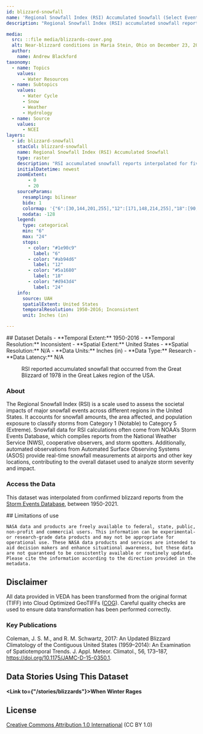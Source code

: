 ```yaml
---
id: blizzard-snowfall
name: 'Regional Snowfall Index (RSI) Accumulated Snowfall (Select Events)'
description: "Regional Snowfall Index (RSI) accumulated snowfall reports interpolated for five select blizzard events."

media:
  src: ::file media/blizzards-cover.png
  alt: Near-blizzard conditions in Maria Stein, Ohio on December 23, 2022.
  author: 
    name: Andrew Blackford
taxonomy:
  - name: Topics
    values:
      - Water Resources
  - name: Subtopics
    values:
      - Water Cycle
      - Snow
      - Weather
      - Hydrology
  - name: Source
    values:
      - NCEI
layers:
  - id: blizzard-snowfall
    stacCol: blizzard-snowfall
    name: Regional Snowfall Index (RSI) Accumulated Snowfall
    type: raster
    description: "RSI accumulated snowfall reports interpolated for five select blizzards."
    initialDatetime: newest
    zoomExtent:
        - 0
        - 20
    sourceParams:
      resampling: bilinear
      bidx: 1
      colormap: '{"6":[30,144,201,255],"12":[171,148,214,255],"18":[90,22,128,255],"24":[217,67,212,255]}'
      nodata: -128
    legend:
      type: categorical
      min: "6"
      max: "24"
      stops:
        - color: "#1e90c9"
          label: "6"
        - color: "#ab94d6"
          label: "12"
        - color: "#5a1680"
          label: "18"
        - color: "#d943d4"
          label: "24"       
    info:
      source: UAH
      spatialExtent: United States
      temporalResolution: 1950-2016; Inconsistent
      unit: Inches (in)

---
```

<Block>
  <Prose>
  ## Dataset Details
  - **Temporal Extent:** 1950-2016
  - **Temporal Resolution:** Inconsistent
  - **Spatial Extent:** United States
  - **Spatial Resolution:** N/A
  - **Data Units:** Inches (in)
  - **Data Type:** Research
  - **Data Latency:** N/A
  </Prose>
<Figure>
  <Map
    center={[-84, 43]}
    zoom={5}
    datasetId='blizzard-snowfall'
    layerId='blizzard-snowfall'
    dateTime='1978-01-26'
  />
  <Caption
    attrAuthor='NASA'
    attrUrl='https://nasa.gov/'
  >
  RSI reported accumulated snowfall that occurred from the Great Blizzard of 1978 in the Great Lakes region of the USA.
  </Caption>
</Figure>
</Block>

<Block>
  <Prose>

  ### About

  The Regional Snowfall Index (RSI) is a scale used to assess the societal impacts of major snowfall events across different regions in the United States. It accounts for snowfall amounts, the area affected, and population exposure to classify storms from Category 1 (Notable) to Category 5 (Extreme). Snowfall data for RSI calculations often come from NOAA’s Storm Events Database, which compiles reports from the National Weather Service (NWS), cooperative observers, and storm spotters. Additionally, automated observations from Automated Surface Observing Systems (ASOS) provide real-time snowfall measurements at airports and other key locations, contributing to the overall dataset used to analyze storm severity and impact.
  </Prose>
</Block>

<Block>
  <Prose>
  
  ### Access the Data

  This dataset was interpolated from confirmed blizzard reports from the [Storm Events Database](https://www.ncdc.noaa.gov/stormevents/), between 1950-2021. 

  </Prose>
</Block>


<Block>
  <Prose>
    ## Limitations of use

    NASA data and products are freely available to federal, state, public, non-profit and commercial users. This information can be experimental- or research-grade data products and may not be appropriate for operational use. These NASA data products and services are intended to aid decision makers and enhance situational awareness, but these data are not guaranteed to be consistently available or routinely updated. Please cite the information according to the direction provided in the metadata.
  </Prose>
</Block>

<Block>
  <Prose>
  
  ## Disclaimer

  All data provided in VEDA has been transformed from the original format (TIFF) into Cloud Optimized GeoTIFFs ([COG](https://www.cogeo.org)). Careful quality checks are used to ensure data transformation has been performed correctly.  
  
  </Prose>
</Block>

<Block>
  <Prose>

  ### Key Publications
  
  Coleman, J. S. M., and R. M. Schwartz, 2017: An Updated Blizzard Climatology of the Contiguous United States (1959–2014): An Examination of Spatiotemporal Trends. J. Appl. Meteor. Climatol., 56, 173–187, https://doi.org/10.1175/JAMC-D-15-0350.1.

  </Prose>
</Block>

<Block>
  <Prose>
  
  ## Data Stories Using This Dataset
  
  **<Link to={"/stories/blizzards"}>When Winter Rages</Link>**

  </Prose>
</Block>

<Block>
  <Prose>
  
  ## License
  
  [Creative Commons Attribution 1.0 International](https://creativecommons.org/publicdomain/zero/1.0/legalcode) (CC BY 1.0)

  </Prose>
</Block>